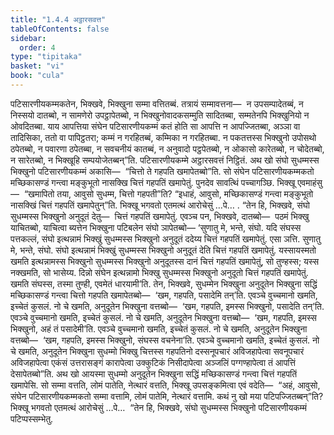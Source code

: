 ```yaml
---
title: "1.4.4 अट्ठारसवत्त"
tableOfContents: false
sidebar:
  order: 4
type: "tipitaka"
basket: "vi"
book: "cula"
---
```



<DynamicBreadcrumb />

<Division number="40" book="cula">

<Paragraph number="191" book="cula">
पटिसारणीयकम्मकतेन, भिक्खवे, भिक्खुना सम्मा वत्तितब्बं. तत्रायं सम्मावत्तना—  न उपसम्पादेतब्बं, न निस्सयो दातब्बो, न सामणेरो उपट्ठापेतब्बो, न भिक्खुनोवादकसम्मुति सादितब्बा, सम्मतेनपि भिक्खुनियो न ओवदितब्बा. याय आपत्तिया संघेन पटिसारणीयकम्मं कतं होति सा आपत्ति न आपज्जितब्बा, अञ्ञा वा तादिसिका, ततो वा पापिट्ठतरा; कम्मं न गरहितब्बं, कम्मिका न गरहितब्बा. न पकतत्तस्स भिक्खुनो उपोसथो ठपेतब्बो, न पवारणा ठपेतब्बा, न सवचनीयं कातब्बं, न अनुवादो पट्ठपेतब्बो, न ओकासो कारेतब्बो, न चोदेतब्बो, न सारेतब्बो, न भिक्खूहि सम्पयोजेतब्बन्”ति.

</Paragraph>
</Division>

<Paragraph number="192" type="center" book="cula">
पटिसारणीयकम्मे अट्ठारसवत्तं निट्ठितं.


</Paragraph>

<Division number="41" book="cula">

<Paragraph number="193" book="cula">
अथ खो संघो सुधम्मस्स भिक्खुनो पटिसारणीयकम्मं अकासि—  “चित्तो ते गहपति खमापेतब्बो”ति. सो संघेन पटिसारणीयकम्मकतो मच्छिकासण्डं गन्त्वा मङ्कुभूतो नासक्खि चित्तं गहपतिं खमापेतुं. पुनदेव सावत्थिं पच्चागञ्छि. भिक्खू एवमाहंसु—  “खमापितो तया, आवुसो सुधम्म, चित्तो गहपती”ति? “इधाहं, आवुसो, मच्छिकासण्डं गन्त्वा मङ्कुभूतो नासक्खिं चित्तं गहपतिं खमापेतुन्”ति. भिक्खू भगवतो एतमत्थं आरोचेसुं …पे… . “तेन हि, भिक्खवे, संघो सुधम्मस्स भिक्खुनो अनुदूतं देतु—  चित्तं गहपतिं खमापेतुं. एवञ्च पन, भिक्खवे, दातब्बो—  पठमं भिक्खु याचितब्बो, याचित्वा ब्यत्तेन भिक्खुना पटिबलेन संघो ञापेतब्बो—
</Paragraph>

<Paragraph number="194" book="cula">
‘सुणातु मे, भन्ते, संघो. यदि संघस्स पत्तकल्लं, संघो इत्थन्नामं भिक्खुं सुधम्मस्स भिक्खुनो अनुदूतं ददेय्य चित्तं गहपतिं खमापेतुं. एसा ञत्ति.
</Paragraph>

<Paragraph number="195" book="cula">
सुणातु मे, भन्ते, संघो. संघो इत्थन्नामं भिक्खुं सुधम्मस्स भिक्खुनो अनुदूतं देति चित्तं गहपतिं खमापेतुं. यस्सायस्मतो खमति इत्थन्नामस्स भिक्खुनो सुधम्मस्स भिक्खुनो अनुदूतस्स दानं चित्तं गहपतिं खमापेतुं, सो तुण्हस्स; यस्स नक्खमति, सो भासेय्य.
</Paragraph>

<Paragraph number="196" book="cula">
दिन्नो संघेन इत्थन्नामो भिक्खु सुधम्मस्स भिक्खुनो अनुदूतो चित्तं गहपतिं खमापेतुं. खमति संघस्स, तस्मा तुण्ही, एवमेतं धारयामी’ति.
</Paragraph>

</Division>
<Division number="42" book="cula">

<Paragraph number="197" book="cula">
तेन, भिक्खवे, सुधम्मेन भिक्खुना अनुदूतेन भिक्खुना सद्धिं मच्छिकासण्डं गन्त्वा चित्तो गहपति खमापेतब्बो—  ‘खम, गहपति, पसादेमि तन्’ति. एवञ्चे वुच्चमानो खमति, इच्चेतं कुसलं. नो चे खमति, अनुदूतेन भिक्खुना वत्तब्बो—  ‘खम, गहपति, इमस्स भिक्खुनो, पसादेति तन्’ति. एवञ्चे वुच्चमानो खमति, इच्चेतं कुसलं. नो चे खमति, अनुदूतेन भिक्खुना वत्तब्बो—  ‘खम, गहपति, इमस्स भिक्खुनो, अहं तं पसादेमी’ति. एवञ्चे वुच्चमानो खमति, इच्चेतं कुसलं. नो चे खमति, अनुदूतेन भिक्खुना वत्तब्बो—  ‘खम, गहपति, इमस्स भिक्खुनो, संघस्स वचनेना’ति. एवञ्चे वुच्चमानो खमति, इच्चेतं कुसलं. नो चे खमति, अनुदूतेन भिक्खुना सुधम्मो भिक्खु चित्तस्स गहपतिनो दस्सनूपचारं अविजहापेत्वा सवनूपचारं अविजहापेत्वा एकंसं उत्तरासङ्गं कारापेत्वा उक्कुटिकं निसीदापेत्वा अञ्जलिं पग्गण्हापेत्वा तं आपत्तिं देसापेतब्बो”ति.
</Paragraph>

<Paragraph number="198" book="cula">
अथ खो आयस्मा सुधम्मो अनुदूतेन भिक्खुना सद्धिं मच्छिकासण्डं गन्त्वा चित्तं गहपतिं खमापेसि. सो सम्मा वत्तति, लोमं पातेति, नेत्थारं वत्तति, भिक्खू उपसङ्कमित्वा एवं वदेति—  “अहं, आवुसो, संघेन पटिसारणीयकम्मकतो सम्मा वत्तामि, लोमं पातेमि, नेत्थारं वत्तामि. कथं नु खो मया पटिपज्जितब्बन्”ति? भिक्खू भगवतो एतमत्थं आरोचेसुं …पे…  “तेन हि, भिक्खवे, संघो सुधम्मस्स भिक्खुनो पटिसारणीयकम्मं पटिप्पस्सम्भेतु.
</Paragraph>
</Division>